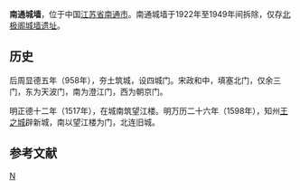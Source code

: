 {{refimprove|time=2015-04-19T06:57:38+00:00}}
'''南通城墙'''，位于中国[[江苏省|江苏省]][[南通市|南通市]]。南通城墙于1922年至1949年间拆除，仅存[[北极阁城墙遗址|北极阁城墙遗址]]。

== 历史 ==
后周显德五年（958年），夯土筑城，设四城门。宋政和中，填塞北门，仅余三门，东为天波门，南为澄江门，西为朝京门。

明正德十二年（1517年），在城南筑望江楼。明万历二十六年（1598年），知州[[王之城|王之城]]辟新城，南以望江楼为门，北连旧城。

==参考文献==
{{reflist}}

[[Category:江苏城墙|N]]